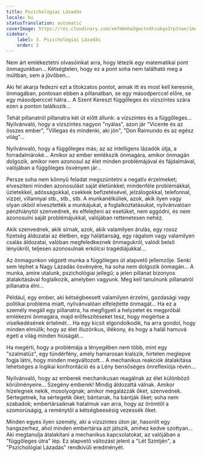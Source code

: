 ```yaml
---
title: Pszichológiai Lázadás
locale: hu
statusTranslation: automatic
coverImage: https://res.cloudinary.com/xmfm6mhw3gwctndtcubgx2rptnae/image/upload/v1740468922/small_cover_tratado_de_psicologia_revolucionaria_a4c0dca4e0.webp
sidebar:
    label: 3. Pszichológiai Lázadás
    order: 3
---
```

Nem árt emlékeztetni olvasóinkat arra, hogy létezik egy matematikai pont önmagunkban... Kétségtelen, hogy ez a pont soha nem található meg a múltban, sem a jövőben...

Aki fel akarja fedezni ezt a titokzatos pontot, annak itt és most kell keresnie, önmagában, pontosan ebben a pillanatban, se egy másodperccel előre, se egy másodperccel hátra... A Szent Kereszt függőleges és vízszintes szára ezen a ponton találkozik...

Tehát pillanatról pillanatra két út előtt állunk: a vízszintes és a függőleges... Nyilvánvaló, hogy a vízszintes nagyon "nyálas", azon jár "Vicente és az összes ember", "Villegas és mindenki, aki jön", "Don Raimundo és az egész világ"...

Nyilvánvaló, hogy a függőleges más; az az intelligens lázadók útja, a forradalmároké... Amikor az ember emlékszik önmagára, amikor önmagán dolgozik, amikor nem azonosul az élet minden problémájával és fájdalmával, valójában a függőleges ösvényen jár...

Persze soha nem könnyű feladat megszüntetni a negatív érzelmeket; elveszíteni minden azonosulást saját életünkkel; mindenféle problémákkal, üzletekkel, adósságokkal, csekkek befizetésével, jelzálogokkal, telefonnal, vízzel, villannyal stb., stb., stb. A munkanélküliek, azok, akik ilyen vagy olyan okból elvesztették a munkájukat, a foglalkoztatásukat, nyilvánvalóan pénzhiánytól szenvednek, és elfelejteni az esetüket, nem aggódni, és nem azonosulni saját problémájukkal, valójában rettenetesen nehéz.

Akik szenvednek, akik sírnak, azok, akik valamilyen árulás, egy rossz fizetség áldozatai az életben, egy hálátlanság, egy rágalom vagy valamilyen csalás áldozatai, valóban megfeledkeznek önmagukról, valódi belső lényükről, teljesen azonosulnak erkölcsi tragédiájukkal...

Az önmagunkon végzett munka a függőleges út alapvető jellemzője. Senki sem léphet a Nagy Lázadás ösvényére, ha soha nem dolgozik önmagán... A munka, amire utalunk, pszichológiai jellegű; a jelen pillanat bizonyos átalakításával foglalkozik, amelyben vagyunk. Meg kell tanulnunk pillanatról pillanatra élni...

Például, egy ember, aki kétségbeesett valamilyen érzelmi, gazdasági vagy politikai probléma miatt, nyilvánvalóan elfelejtette önmagát... Ha ez a személy megáll egy pillanatra, ha megfigyeli a helyzetet és megpróbál emlékezni önmagára, majd erőfeszítéseket tesz, hogy megértse a viselkedésének értelmét... Ha egy kicsit elgondolkodik, ha arra gondol, hogy minden elmúlik; hogy az élet illuzórikus, illékony, és hogy a halál hamuvá égeti a világ minden hiúságát...

Ha megérti, hogy a problémája a lényegében nem több, mint egy "szalmatűz", egy tündérfény, amely hamarosan kialszik, hirtelen meglepve fogja látni, hogy minden megváltozott... A mechanikus reakciók átalakítása lehetséges a logikai konfrontáció és a Lény bensőséges önreflexiója révén...

Nyilvánvaló, hogy az emberek mechanikusan reagálnak az élet különböző körülményeire... Szegény emberek! Mindig áldozattá válnak. Amikor hízelegnek nekik, mosolyognak; amikor megalázzák őket, szenvednek. Sértegetnek, ha sértegetik őket; bántanak, ha bántják őket; soha nem szabadok; embertársaiknak hatalmuk van arra, hogy az örömtől a szomorúságig, a reménytől a kétségbeesésig vezessék őket.

Minden egyes ilyen személy, aki a vízszintes úton jár, hasonlít egy hangszerhez, ahol minden embertársa azt játszik, amihez kedve szottyan... Aki megtanulja átalakítani a mechanikus kapcsolatokat, az valójában a "függőleges útra" lép. Ez alapvető változást jelent a "Lét Szintjén", a "Pszichológiai Lázadás" rendkívüli eredményét.

